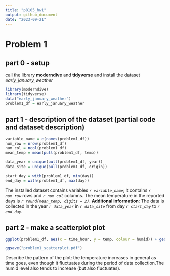 ```yaml
---
title: "p8105_hw1"
output: github_document
date: "2023-09-21"
---
```


# Problem 1
## part 0 - setup
call the library **moderndive** and **tidyverse** and install the dataset *early_january_weather*
```r
library(moderndive)
library(tidyverse)
data("early_january_weather")
problem1_df = early_january_weather
```

## part 1 - description of the dataset (partial code and dataset description)
```r
variable_name = c(names(problem1_df))
num_row = nrow(problem1_df)
num_col = ncol(problem1_df)
mean_temp = mean(pull(problem1_df, temp))

data_year = unique(pull(problem1_df, year))
data_site = unique(pull(problem1_df, origin))

start_day = with(problem1_df, min(day))
end_day = with(problem1_df, max(day))
```
The installed dataset contains variables *`r variable_name`*; it 
contains *`r num_row`* rows and *`r num_col`* columns. The
mean temperature in the reported days is *`r round(mean_temp, digits = 2)`*. 
**Additonal information**: The data is collected in the year *`r data_year`* in 
*`r data_site`* from day *`r start_day`* to *`r end_day`*.

## part 2 - make a scatterplot plot
```r
ggplot(problem1_df, aes(x = time_hour, y = temp, colour = humid)) + geom_point()

ggsave("problem1_scatterplot.pdf")
```
Describe the pattern of the plot: the temperature increases in general as time
goes, even though it fluctuates during the period of data collection.The humid
level also tends to increase (but also fluctuates).








